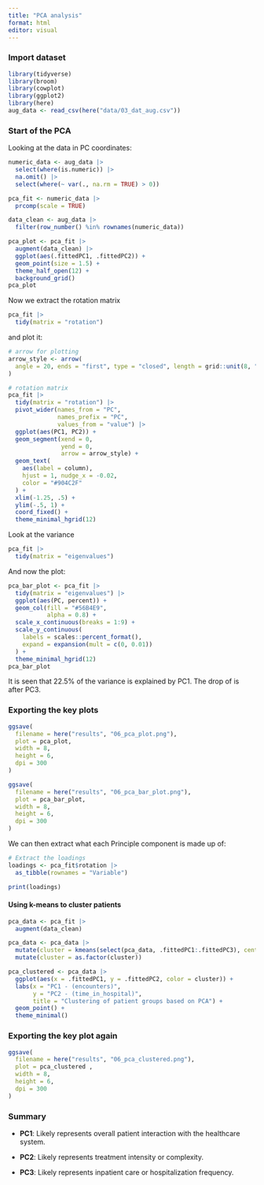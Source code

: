 ```yaml
---
title: "PCA analysis"
format: html
editor: visual
---
```


### Import dataset

```r
library(tidyverse)
library(broom)
library(cowplot)
library(ggplot2)
library(here)
aug_data <- read_csv(here("data/03_dat_aug.csv"))
```

### Start of the PCA

Looking at the data in PC coordinates:

```r
numeric_data <- aug_data |> 
  select(where(is.numeric)) |> 
  na.omit() |> 
  select(where(~ var(., na.rm = TRUE) > 0))

pca_fit <- numeric_data |>  
  prcomp(scale = TRUE) 

data_clean <- aug_data |> 
  filter(row_number() %in% rownames(numeric_data))

pca_plot <- pca_fit |> 
  augment(data_clean) |>  
  ggplot(aes(.fittedPC1, .fittedPC2)) + 
  geom_point(size = 1.5) +
  theme_half_open(12) +
  background_grid()
pca_plot
```

Now we extract the rotation matrix

```r
pca_fit |> 
  tidy(matrix = "rotation")
```

and plot it:

```r
# arrow for plotting
arrow_style <- arrow(
  angle = 20, ends = "first", type = "closed", length = grid::unit(8, "pt")
)

# rotation matrix
pca_fit |> 
  tidy(matrix = "rotation") |> 
  pivot_wider(names_from = "PC",
              names_prefix = "PC",
              values_from = "value") |> 
  ggplot(aes(PC1, PC2)) +
  geom_segment(xend = 0,
               yend = 0,
               arrow = arrow_style) +
  geom_text(
    aes(label = column),
    hjust = 1, nudge_x = -0.02, 
    color = "#904C2F"
  ) +
  xlim(-1.25, .5) +
  ylim(-.5, 1) +
  coord_fixed() + 
  theme_minimal_hgrid(12)
```

Look at the variance

```r
pca_fit |> 
  tidy(matrix = "eigenvalues")
```

And now the plot:

```r
pca_bar_plot <- pca_fit |> 
  tidy(matrix = "eigenvalues") |> 
  ggplot(aes(PC, percent)) +
  geom_col(fill = "#56B4E9",
           alpha = 0.8) +
  scale_x_continuous(breaks = 1:9) +
  scale_y_continuous(
    labels = scales::percent_format(),
    expand = expansion(mult = c(0, 0.01))
  ) +
  theme_minimal_hgrid(12)
pca_bar_plot
```

It is seen that 22.5% of the variance is explained by PC1. The drop of is after PC3.

### Exporting the key plots

```r
ggsave(
  filename = here("results", "06_pca_plot.png"),
  plot = pca_plot, 
  width = 8, 
  height = 6, 
  dpi = 300
)

ggsave(
  filename = here("results", "06_pca_bar_plot.png"),  
  plot = pca_bar_plot, 
  width = 8, 
  height = 6, 
  dpi = 300
)
```

We can then extract what each Principle component is made up of:

```r
# Extract the loadings
loadings <- pca_fit$rotation |> 
  as_tibble(rownames = "Variable")

print(loadings)
```

#### Using k-means to cluster patients

```r
pca_data <- pca_fit |> 
  augment(data_clean)

pca_data <- pca_data |> 
  mutate(cluster = kmeans(select(pca_data, .fittedPC1:.fittedPC3), centers = 3)$cluster) |>
  mutate(cluster = as.factor(cluster))

pca_clustered <- pca_data |> 
  ggplot(aes(x = .fittedPC1, y = .fittedPC2, color = cluster)) +
  labs(x = "PC1 - (encounters)",
       y = "PC2 - (time_in_hospital)",
       title = "Clustering of patient groups based on PCA") +
  geom_point() +
  theme_minimal()
```

### Exporting the key plot again

```r
ggsave(
  filename = here("results", "06_pca_clustered.png"),
  plot = pca_clustered , 
  width = 8, 
  height = 6, 
  dpi = 300
)
```

### Summary

-   **PC1**: Likely represents overall patient interaction with the healthcare system.

-   **PC2**: Likely represents treatment intensity or complexity.

-   **PC3**: Likely represents inpatient care or hospitalization frequency.
